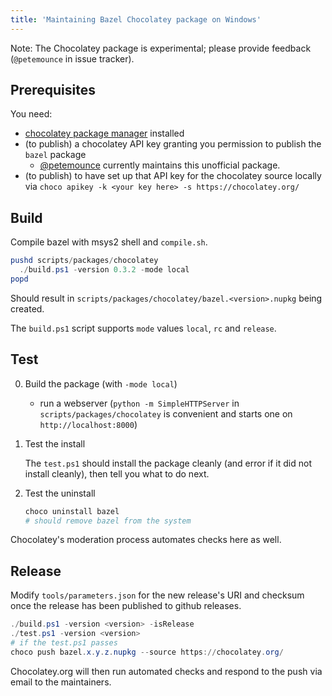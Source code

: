 ```yaml
---
title: 'Maintaining Bazel Chocolatey package on Windows'
---
```



Note: The Chocolatey package is experimental; please provide feedback
(`@petemounce` in issue tracker).

## Prerequisites

You need:

*    [chocolatey package manager](https://chocolatey.org) installed
*    (to publish) a chocolatey API key granting you permission to publish the
     `bazel` package
     * [@petemounce](https://github.com/petemounce) currently
     maintains this unofficial package.
*    (to publish) to have set up that API key for the chocolatey source locally
     via `choco apikey -k <your key here> -s https://chocolatey.org/`

## Build

Compile bazel with msys2 shell and `compile.sh`.

```powershell
pushd scripts/packages/chocolatey
  ./build.ps1 -version 0.3.2 -mode local
popd
```

Should result in `scripts/packages/chocolatey/bazel.<version>.nupkg` being
created.

The `build.ps1` script supports `mode` values `local`, `rc` and `release`.

## Test

0. Build the package (with `-mode local`)

    * run a webserver (`python -m SimpleHTTPServer` in
      `scripts/packages/chocolatey` is convenient and starts one on
      `http://localhost:8000`)

0. Test the install

    The `test.ps1` should install the package cleanly (and error if it did not
    install cleanly), then tell you what to do next.

0. Test the uninstall

    ```sh
    choco uninstall bazel
    # should remove bazel from the system
    ```

Chocolatey's moderation process automates checks here as well.

## Release

Modify `tools/parameters.json` for the new release's URI and checksum once the
release has been published to github releases.

```powershell
./build.ps1 -version <version> -isRelease
./test.ps1 -version <version>
# if the test.ps1 passes
choco push bazel.x.y.z.nupkg --source https://chocolatey.org/
```

Chocolatey.org will then run automated checks and respond to the push via email
to the maintainers.
